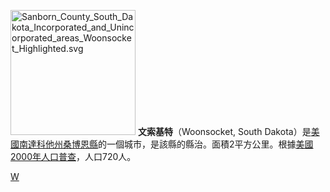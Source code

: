 {{coord|44|3|10|N|98|16|25|W|display=title}}
[[File:Sanborn_County_South_Dakota_Incorporated_and_Unincorporated_areas_Woonsocket_Highlighted.svg|200px]] 
'''文索基特'''（Woonsocket, South Dakota）是[[美國|美國]][[南達科他州|南達科他州]][[桑博恩縣_(南達科他州)|桑博恩縣]]的一個城市，是該縣的縣治。面積2平方公里。根據[[美國2000年人口普查|美國2000年人口普查]]，人口720人。

[[Category:南達科他州城市|W]]